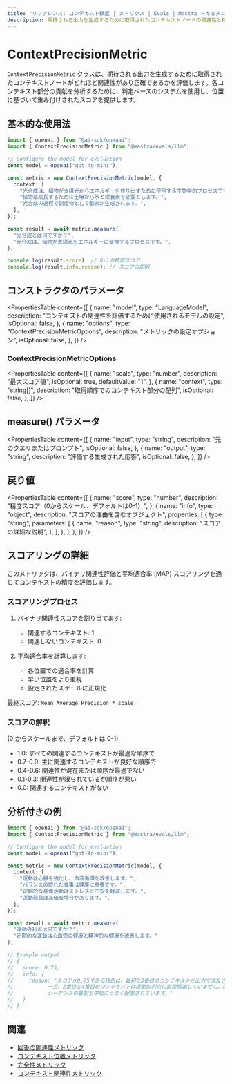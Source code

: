 ```yaml
---
title: "リファレンス: コンテキスト精度 | メトリクス | Evals | Mastra ドキュメント"
description: 期待される出力を生成するために取得されたコンテキストノードの関連性と精度を評価する、Mastra のコンテキスト精度メトリクスに関するドキュメント。
---
```


# ContextPrecisionMetric

`ContextPrecisionMetric` クラスは、期待される出力を生成するために取得されたコンテキストノードがどれほど関連性があり正確であるかを評価します。各コンテキスト部分の貢献を分析するために、判定ベースのシステムを使用し、位置に基づいて重み付けされたスコアを提供します。

## 基本的な使用法

```typescript
import { openai } from "@ai-sdk/openai";
import { ContextPrecisionMetric } from "@mastra/evals/llm";

// Configure the model for evaluation
const model = openai("gpt-4o-mini");

const metric = new ContextPrecisionMetric(model, {
  context: [
    "光合成は、植物が太陽光からエネルギーを作り出すために使用する生物学的プロセスです。",
    "植物は成長するために土壌から水と栄養素を必要とします。",
    "光合成の過程で副産物として酸素が生成されます。",
  ],
});

const result = await metric.measure(
  "光合成とは何ですか？",
  "光合成は、植物が太陽光をエネルギーに変換するプロセスです。",
);

console.log(result.score); // 0-1の精度スコア
console.log(result.info.reason); // スコアの説明
```

## コンストラクタのパラメータ

<PropertiesTable
  content={[
    {
      name: "model",
      type: "LanguageModel",
      description:
        "コンテキストの関連性を評価するために使用されるモデルの設定",
      isOptional: false,
    },
    {
      name: "options",
      type: "ContextPrecisionMetricOptions",
      description: "メトリックの設定オプション",
      isOptional: false,
    },
  ]}
/>

### ContextPrecisionMetricOptions

<PropertiesTable
  content={[
    {
      name: "scale",
      type: "number",
      description: "最大スコア値",
      isOptional: true,
      defaultValue: "1",
    },
    {
      name: "context",
      type: "string[]",
      description: "取得順序でのコンテキスト部分の配列",
      isOptional: false,
    },
  ]}
/>

## measure() パラメータ

<PropertiesTable
  content={[
    {
      name: "input",
      type: "string",
      description: "元のクエリまたはプロンプト",
      isOptional: false,
    },
    {
      name: "output",
      type: "string",
      description: "評価する生成された応答",
      isOptional: false,
    },
  ]}
/>

## 戻り値

<PropertiesTable
  content={[
    {
      name: "score",
      type: "number",
      description: "精度スコア（0からスケール、デフォルトは0-1）",
    },
    {
      name: "info",
      type: "object",
      description: "スコアの理由を含むオブジェクト",
      properties: [
        {
          type: "string",
          parameters: [
            {
              name: "reason",
              type: "string",
              description: "スコアの詳細な説明",
            },
          ],
        },
      ],
    },
  ]}
/>

## スコアリングの詳細

このメトリックは、バイナリ関連性評価と平均適合率 (MAP) スコアリングを通じてコンテキストの精度を評価します。

### スコアリングプロセス

1. バイナリ関連性スコアを割り当てます:
   - 関連するコンテキスト: 1
   - 関連しないコンテキスト: 0

2. 平均適合率を計算します:
   - 各位置での適合率を計算
   - 早い位置をより重視
   - 設定されたスケールに正規化

最終スコア: `Mean Average Precision * scale`

### スコアの解釈
(0 からスケールまで、デフォルトは 0-1)
- 1.0: すべての関連するコンテキストが最適な順序で
- 0.7-0.9: 主に関連するコンテキストが良好な順序で
- 0.4-0.6: 関連性が混在または順序が最適でない
- 0.1-0.3: 関連性が限られているか順序が悪い
- 0.0: 関連するコンテキストがない

## 分析付きの例

```typescript
import { openai } from "@ai-sdk/openai";
import { ContextPrecisionMetric } from "@mastra/evals/llm";

// Configure the model for evaluation
const model = openai("gpt-4o-mini");

const metric = new ContextPrecisionMetric(model, {
  context: [
    "運動は心臓を強化し、血液循環を改善します。",
    "バランスの取れた食事は健康に重要です。",
    "定期的な身体活動はストレスと不安を軽減します。",
    "運動器具は高価な場合があります。",
  ],
});

const result = await metric.measure(
  "運動の利点は何ですか？",
  "定期的な運動は心血管の健康と精神的な健康を改善します。",
);

// Example output:
// {
//   score: 0.75,
//   info: {
//     reason: "スコアが0.75である理由は、最初と3番目のコンテキストが出力で言及された利点に非常に関連しているためです。
//           一方、2番目と4番目のコンテキストは運動の利点に直接関連していません。関連するコンテキストは
//           シーケンスの最初と中間にうまく配置されています。"
//   }
// }
```

## 関連

- [回答の関連性メトリック](./answer-relevancy)
- [コンテキスト位置メトリック](./context-position)
- [完全性メトリック](./completeness)
- [コンテキスト関連性メトリック](./context-relevancy)